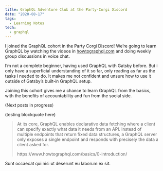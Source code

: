 ```yaml
---
title: GraphQL Adventure Club at the Party-Corgi Discord
date: "2020-08-17"
tags:
  - Learning Notes
tech:
  - graphql
---
```


I joined the GraphQL cohort in the Party Corgi Discord! We’re going to learn GraphQL by watching the videos in [howtographql.com](http://howtographql.com/) and doing weekly group discussions in voice chat.

I’m not a complete beginner, having used GraphQL with Gatsby before. But i only have a superficial understanding of it so far, only reading as far as the tasks i needed to do. It makes me not confident and unsure how to use it outside of Gatsby’s built-in GraphQL setup.

Joining this cohort gives me a chance to learn GraphQL from the basics, with the benefits of accountability and fun from the social side.

(Next posts in progress)

(testing blockquote here)

> At its core, GraphQL enables declarative data fetching where a client can specify exactly what data it needs from an API. Instead of multiple endpoints that return fixed data structures, a GraphQL server only exposes a single endpoint and responds with precisely the data a client asked for.
>
> <footer>https://www.howtographql.com/basics/0-introduction/</footer>

Sunt occaecat qui nisi ut deserunt eu laborum ex sit.
